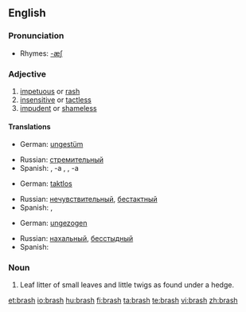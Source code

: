 ==English==

===Pronunciation===
*Rhymes: [[Rhymes:English:-æʃ|-æʃ]]

===Adjective===
{{en-adj|brash|er|more}}

# [[impetuous]] or [[rash]]
# [[insensitive]] or [[tactless]]
# [[impudent]] or [[shameless]]

====Translations====
{{trans-top|impetuous or rash}}
*German: [[ungestüm]]
{{trans-mid}}
*Russian: [[стремительный]]
*Spanish: {{t+|es|irreflexivo|m}}, -a {{f}}, {{t+|es|precipitado|m}}, -a {{f}}
{{trans-bottom}}

{{trans-top|insensitive or tactless}}
*German: [[taktlos]]
{{trans-mid}}
*Russian: [[нечувствительный]], [[бестактный]]
*Spanish: {{t+|es|tosco|m}}, {{t+|es|tosca|f}}
{{trans-bottom}}

{{trans-top|impudent or shameless}}
*German: [[ungezogen]]
{{trans-mid}}
*Russian: [[нахальный]], [[бесстыдный]]
*Spanish: {{t+|es|imprudente|mf}}
{{trans-bottom}}

===Noun===
{{en-noun|-}}

# Leaf litter of small leaves and little twigs as found under a hedge.

[[et:brash]]
[[io:brash]]
[[hu:brash]]
[[fi:brash]]
[[ta:brash]]
[[te:brash]]
[[vi:brash]]
[[zh:brash]]